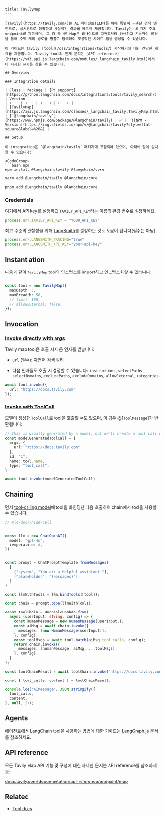 ```mdx
---
title: TavilyMap
---

[Tavily](https://tavily.com/)는 AI 에이전트(LLM)를 위해 특별히 구축된 검색 엔진으로, 실시간으로 정확하고 사실적인 결과를 빠르게 제공합니다. Tavily는 네 가지 주요 endpoint를 제공하며, 그 중 하나인 Map은 웹사이트를 그래프처럼 탐색하고 지능적인 발견을 통해 수백 개의 경로를 병렬로 탐색하여 포괄적인 사이트 맵을 생성할 수 있습니다.

이 가이드는 Tavily [tool](/oss/integrations/tools/) 시작하기에 대한 간단한 개요를 제공합니다. Tavily tool의 전체 분석은 [API reference](https://v03.api.js.langchain.com/modules/_langchain_tavily.html)에서 더 자세한 문서를 찾을 수 있습니다.

## Overview

### Integration details

| Class | Package | [PY support](https://python.langchain.com/docs/integrations/tools/tavily_search/) | Version |
| :--- | :--- | :---: | :---: |
| [TavilyMap](https://api.js.langchain.com/classes/_langchain_tavily.TavilyMap.html) | [`@langchain/tavily`](https://www.npmjs.com/package/@langchain/tavily) | ✅ |  ![NPM - Version](https://img.shields.io/npm/v/@langchain/tavily?style=flat-square&label=%20&) |

## Setup

이 integration은 `@langchain/tavily` 패키지에 포함되어 있으며, 아래와 같이 설치할 수 있습니다:

<CodeGroup>
```bash npm
npm install @langchain/tavily @langchain/core
```
```bash yarn
yarn add @langchain/tavily @langchain/core
```
```bash pnpm
pnpm add @langchain/tavily @langchain/core
```
</CodeGroup>

### Credentials

[여기](https://app.tavily.com)에서 API key를 설정하고 `TAVILY_API_KEY`라는 이름의 환경 변수로 설정하세요.

```typescript
process.env.TAVILY_API_KEY = "YOUR_API_KEY"
```

최고 수준의 관찰성을 위해 [LangSmith](https://smith.langchain.com/)를 설정하는 것도 도움이 됩니다(필수는 아님):

```typescript
process.env.LANGSMITH_TRACING="true"
process.env.LANGSMITH_API_KEY="your-api-key"
```

## Instantiation

다음과 같이 `TavilyMap` tool의 인스턴스를 import하고 인스턴스화할 수 있습니다:

```typescript

const tool = new TavilyMap({
  maxDepth: 3,
  maxBreadth: 50,
  // limit: 100,
  // allowExternal: false,
});
```

## Invocation

### [Invoke directly with args](/oss/langchain/tools)

Tavily map tool은 호출 시 다음 인자를 받습니다:

* `url` (필수): 자연어 검색 쿼리

* 다음 인자들도 호출 시 설정할 수 있습니다: `instructions`, `selectPaths` , `selectDomains`, `excludePaths`, `excludeDomains`, `allowExternal`, `categories`.

```typescript
await tool.invoke({
  url: "https://docs.tavily.com"
});
```

### [Invoke with ToolCall](/oss/langchain/tools)

모델이 생성한 `ToolCall`로 tool을 호출할 수도 있으며, 이 경우 @[`ToolMessage`]가 반환됩니다:

```typescript
// This is usually generated by a model, but we'll create a tool call directly for demo purposes.
const modelGeneratedToolCall = {
  args: {
    url: "https://docs.tavily.com"
  },
  id: "1",
  name: tool.name,
  type: "tool_call",
}

await tool.invoke(modelGeneratedToolCall)
```

## Chaining

먼저 [tool-calling model](/oss/langchain/tools/)에 tool을 바인딩한 다음 호출하여 chain에서 tool을 사용할 수 있습니다:

```typescript
// @lc-docs-hide-cell


const llm = new ChatOpenAI({
  model: "gpt-4o",
  temperature: 0,
})
```

```typescript

const prompt = ChatPromptTemplate.fromMessages(
  [
    ["system", "You are a helpful assistant."],
    ["placeholder", "{messages}"],
  ]
)

const llmWithTools = llm.bindTools([tool]);

const chain = prompt.pipe(llmWithTools);

const toolChain = RunnableLambda.from(
  async (userInput: string, config) => {
    const humanMessage = new HumanMessage(userInput,);
    const aiMsg = await chain.invoke({
      messages: [new HumanMessage(userInput)],
    }, config);
    const toolMsgs = await tool.batch(aiMsg.tool_calls, config);
    return chain.invoke({
      messages: [humanMessage, aiMsg, ...toolMsgs],
    }, config);
  }
);

const toolChainResult = await toolChain.invoke("https://docs.tavily.com");
```

```typescript
const { tool_calls, content } = toolChainResult;

console.log("AIMessage", JSON.stringify({
  tool_calls,
  content,
}, null, 2));
```

## Agents

에이전트에서 LangChain tool을 사용하는 방법에 대한 가이드는 [LangGraph.js](https://langchain-ai.github.io/langgraphjs/how-tos/#tool-calling) 문서를 참조하세요.

## API reference

모든 Tavily Map API 기능 및 구성에 대한 자세한 문서는 API reference를 참조하세요:

[docs.tavily.com/documentation/api-reference/endpoint/map](https://docs.tavily.com/documentation/api-reference/endpoint/map)

## Related

* [Tool docs](/oss/langchain/tools)
```